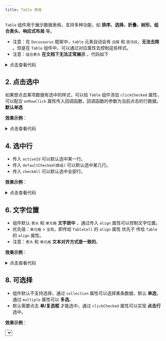 ```yaml
---
title: Table 表格
---
```



`Table` 组件用于展示数据表格，支持多种功能，如 **排序、选择、折叠、树形、组合表头、响应式布局** 等。

* 注意：在 `Docusaurus` 框架中，`table` 元素自动会有 `边框` 和 `斑马纹`，**无法去除** 。但是在 `Table` 组件中，可以通过对应属性去控制这些样式。
* 注意：`组合表头` **在文档下无法正常展示** ，代码如下

<details>
<summary>点击查看代码</summary>
```jsx

import React from "react";
import Table, { TableCell } from "@site/src/components/web-elements/adou-table";

export const data = [
  {
    id: "dept001",
    department: "研发部",
    email: "rd@company.com",
    children: [
      {
        id: "emp001",
        name: "张宇",
        position: "高级研发工程师",
        age: 35,
        projects: "企业级管理系统开发移动应用性能优化",
      },
      {
        id: "emp002",
        name: "王悦",
        position: "研发工程师",
        age: 28,
        projects: "数据分析工具研发",
      },
    ],
  },
  {
    id: "dept002",
    department: "市场部",
    email: "marketing@company.com",
    children: [
      {
        id: "emp003",
        name: "李阳",
        position: "市场经理",
        age: 32,
        campaigns: [
          {
            id: "camp001",
            name: "新品上市推广活动",
            status: "进行中",
            startDate: "2024-04-01",
            endDate: "2024-06-30",
          },
        ],
      },
    ],
  },
  {
    id: "dept003",
    department: "财务部",
    email: "finance@company.com",
    children: [
      {
        id: "emp004",
        name: "赵琳",
        position: "财务主管",
        age: 38,
        // 财务相关的任务或者项目可以在这里继续添加
      },
    ],
  },
];

// 多级表头
export const columns = [
  {
    title: "部门信息",
    prop: "department",
    width: "200px",
    align: "center",
    children: [
      {
        title: "部门名称",
        prop: "department",
        width: "150px",
        tooltip: true,
      },
      {
        title: "部门邮箱",
        prop: "email",
        width: "200px",
        tooltip: true,
      },
    ],
  },
  {
    title: "员工信息",
    prop: "name",
    width: "250px",
    align: "center",
    children: [
      {
        title: "员工姓名",
        prop: "name",
        width: "120px",
        tooltip: true,
      },
      {
        title: "职位",
        prop: "position",
        width: "120px",
        tooltip: true,
      },
      {
        title: "年龄",
        prop: "age",
        width: "80px",
        tooltip: true,
      },
    ],
  },
  {
    title: "项目/活动信息",
    prop: "projects",
    width: "350px",
    align: "center",
    children: [
      {
        title: "项目/活动名称",
        prop: "projects",
        width: "150px",
        tooltip: true,
      },
      {
        title: "进度/状态",
        prop: "progress",
        width: "120px",
        tooltip: true,
        render: (value, record) => {
          if (record.projects) {
            return value;
          }
          return record.campaigns && record.campaigns.length > 0
            ? record.campaigns[0].status
            : "";
        },
      },
      {
        title: "开始日期",
        prop: "startDate",
        width: "100px",
        tooltip: true,
      },
      {
        title: "结束日期",
        prop: "endDate",
        width: "100px",
        tooltip: true,
      },
    ],
  },
];

interface HeadGroupProps {}

const HeadGroup = ({}: HeadGroupProps) => {
  return (
    <div className="head-group-wrapper">
      <Table data={data} columns={columns}>
        {columns.map((item: any) => (
          <TableCell key={item.prop} {...item}></TableCell>
        ))}
      </Table>
    </div>
  );
};

export default HeadGroup;

```
</details>

## 1. 基本使用

**效果示例**：
<Card>
<Basic />
<details className="mt-3">
<summary>点击查看代码</summary>
```jsx
import React from "react";
import Table, { TableCell } from "@site/src/components/web-elements/adou-table";

const data = [
  {
    id: "team001",
    teamName: "研发团队",
    leader: "张峰",
    contactEmail: "rf_team@company.com",
    memberCount: 30,
    yearsSinceEstablishment: 5,
    checked: false,
  },
  {
    id: "team002",
    teamName: "市场团队",
    leader: "李悦",
    contactEmail: "mk_team@company.com",
    memberCount: 25,
    yearsSinceEstablishment: 4,
    checked: false,
  },
  {
    id: "team003",
    teamName: "销售团队",
    leader: "王强",
    contactEmail: "sl_team@company.com",
    memberCount: 40,
    yearsSinceEstablishment: 6,
    checked: false,
  },
  {
    id: "team004",
    teamName: "客服团队",
    leader: "赵琳",
    contactEmail: "cs_team@company.com",
    memberCount: 15,
    yearsSinceEstablishment: 3,
    checked: false,
  },
  {
    id: "team005",
    teamName: "财务团队",
    leader: "孙洁",
    contactEmail: "fc_team@company.com",
    memberCount: 10,
    yearsSinceEstablishment: 7,
    checked: false,
  },
];

const columns = [
  { title: "团队 ID", prop: "id", width: "120px" },
  {
    title: "团队名称",
    prop: "teamName",
    width: "150px",
  },
  { title: "负责人", prop: "leader", width: "120px" },
  {
    title: "联系邮箱",
    prop: "contactEmail",
    width: "250px",
  },
  { title: "团队人数", prop: "memberCount", width: "120px" },
  {
    title: "成立年限",
    prop: "yearsSinceEstablishment",
    width: "120px",
  },
];

interface BasicProps {}

const Basic = ({}: BasicProps) => {
  return (
    <div className="basic-wrapper">
      <Table data={data} columns={columns}>
        {columns.map((item: any) => (
          <TableCell key={item.prop} {...item}></TableCell>
        ))}
      </Table>
    </div>
  );
};

export default Basic;

```
</details>
</Card>

## 2. 点击选中


如果想点击某项数据有选中的样式，可以给 `Table` 组件添加 `clickChecked` 属性，可以配合 `onRowClick` 属性传入回调函数，回调函数的参数为当前点击的行数据。**默认单选**

**效果示例**：

<Card>
<ClickChecked />
<details className="mt-3">
<summary>点击查看代码</summary>
```jsx
import React from "react";
import Table, { TableCell } from "@site/src/components/web-elements/adou-table";
import { data, columns } from "./basicData";

interface ClickedCheckedProps {}

const ClickedChecked = ({}: ClickedCheckedProps) => {
  return (
    <div className="clicked-checked-wrapper">
      <Table
        onRowClick={(row: any) => {
          alert(`表格的数据：${JSON.stringify(row)}`);
        }}
        id="id"
        clickChecked
        data={data}
        columns={columns}
      >
        {columns.map((item: any) => (
          <TableCell key={item.prop} {...item}></TableCell>
        ))}
      </Table>
    </div>
  );
};

export default ClickedChecked;
```
</details>
</Card>

## 3. 表格背景色

通过 `tableBGC` 属性可以控制表格的背景色。

**效果示例**：

<Card>
<TableBGC />
<details className="mt-3">
<summary>点击查看代码</summary>
```jsx
import React from "react";
import Table, { TableCell } from "@site/src/components/web-elements/adou-table";
import { data, columns } from "./basicData";

interface TableBGCProps {}

const TableBGC = ({}: TableBGCProps) => {
  return (
    <div className="table-bgc-wrapper">
      <Table tableBGC={"beige"} data={data} columns={columns}>
        {columns.map((item: any) => (
          <TableCell key={item.prop} {...item}></TableCell>
        ))}
      </Table>
    </div>
  );
};

export default TableBGC;
```
</details>
</Card>

## 4. 选中行

* 传入 `activeId` 可以默认选中某一行。<br />
* 传入 `defaultChecked(数组)` 可以默认选中某几行。<br />
* 传入 `checkAll` 可以默认选中全部行。

**效果示例**：

<Card>
<Checked />
<details className="mt-3">
<summary>点击查看代码</summary>
```jsx
import React from "react";
import Table, { TableCell } from "@site/src/components/web-elements/adou-table";
import { data, columns } from "./basicData";

interface CheckedIdProps {}

const Checked = ({}: CheckedIdProps) => {
  return (
    <>
      <h5>通过 activeId 选中单行：</h5>
      <div className="checked-wrapper">
        <Table activeId={"team002"} data={data} columns={columns}>
          {columns.map((item: any) => (
            <TableCell key={item.prop} {...item}></TableCell>
          ))}
        </Table>
      </div>
      <hr />
      <h5>通过 defaultChecked 选中某几行：</h5>
      <div className="checked-wrapper">
        <Table
          defaultCheckedList={["team001", "team003", "team004"]}
          data={data}
          columns={columns}
        >
          {columns.map((item: any) => (
            <TableCell key={item.prop} {...item}></TableCell>
          ))}
        </Table>
      </div>
      <h5>通过 checkAll 选中所有行：</h5>
      <div className="checked-wrapper">
        <Table checkAll data={data} columns={columns}>
          {columns.map((item: any) => (
            <TableCell key={item.prop} {...item}></TableCell>
          ))}
        </Table>
      </div>
    </>
  );
};

export default Checked;

```
</details>
</Card>

## 5. 索引

组件默认不展示索引，通过传入 `showIndex` 属性可以展示索引

**效果示例**：

<Card>
<ShowIndex />
<details className="mt-3">
<summary>点击查看代码</summary>
```jsx
import React from "react";
import Table, { TableCell } from "@site/src/components/web-elements/adou-table";
import { data, columns } from "./basicData";

interface ShowIndexProps {}

const ShowIndex = ({}: ShowIndexProps) => {
  return (
    <div className="show-index-wrapper">
      <Table showIndex data={data} columns={columns}>
        {columns.map((item: any) => (
          <TableCell key={item.prop} {...item}></TableCell>
        ))}
      </Table>
    </div>
  );
};

export default ShowIndex;

```
</details>
</Card>

## 6. 文字位置

* 组件默认 `表头` 和 `单元格` **文字居中** ，通过传入 `align` 属性可以控制文字位置。<br />
* 优先级：`单元格` > `全局`，即传给 `TableCell` 的 `align` 属性 优先于 传给 `Table` 的 `align` 属性。<br />
* 注意：`表头` 和 `单元格` **文本对齐方式是一致的**。

**效果示例**：

<Card>
<Align />
<details className="mt-3">
<summary>点击查看代码</summary>
```jsx
import React from "react";
import Table, { TableCell } from "@site/src/components/web-elements/adou-table";
import { data, columns } from "./basicData";

interface AlignProps {}

const Align = ({}: AlignProps) => {
  const columns1 = [
    { label: "团队 ID", prop: "id", width: "120px" },
    {
      label: "团队名称",
      prop: "teamName",
      width: "150px",
      align: "start",
    },
    { label: "负责人", prop: "leader", width: "120px" },
    {
      label: "联系邮箱",
      prop: "contactEmail",
      width: "120px",
    },
    { label: "团队人数", prop: "memberCount", width: "120px", align: "center" },
    {
      label: "成立年限",
      prop: "yearsSinceEstablishment",
      width: "120px",
    },
  ];

  return (
    <div className="align-wrapper">
      <h5>全局居左</h5>
      <Table align="start" data={data} columns={columns}>
        {columns.map((item: any) => (
          <TableCell key={item.prop} {...item}></TableCell>
        ))}
      </Table>
      <hr />
      <h5>全局居右边，第二列居左，第五列居中</h5>
      <Table align="end" data={data} columns={columns}>
        {columns1.map((item: any) => (
          <TableCell key={item.prop} {...item}></TableCell>
        ))}
      </Table>
    </div>
  );
};

export default Align;

```
</details>
</Card>

## 7. 文字提示

如果单元格内容过长，可以在 `columns` 的每一项数据上添加 `showTip = true` 或者给 `Table` 组件增加 `showTip` 属性即可展示文字提示。

**效果示例**：

<Card>
<ShowTip />
<details className="mt-3">
<summary>点击查看代码</summary>
```jsx
import React from "react";
import Table, { TableCell } from "@site/src/components/web-elements/adou-table";
import { data } from "./basicData";

interface ShowTipProps {}

const ShowTip = ({}: ShowTipProps) => {
  const columns = [
    { title: "团队 ID", prop: "id", width: "120px" },
    {
      title: "团队名称",
      prop: "teamName",
      width: "150px",
    },
    { title: "负责人", prop: "leader", width: "120px" },
    {
      title: "联系邮箱",
      prop: "contactEmail",
      width: "150px",
      maxWidth: "120px",
      showTip: true,
    },
    { title: "团队人数", prop: "memberCount", width: "120px" },
    {
      title: "成立年限",
      prop: "yearsSinceEstablishment",
      width: "120px",
    },
  ];

  return (
    <div className="show-tip-wrapper">
      <Table data={data} columns={columns}>
        {columns.map((item: any) => (
          <TableCell key={item.prop} {...item}></TableCell>
        ))}
      </Table>
    </div>
  );
};

export default ShowTip;

```
</details>
</Card>

## 8. 可选择

* 组件默认不支持选择，通过 `collection` 属性可以选择某条数据，默认 **单选**，通过 `multiple` 属性可以 **多选**。
* 默认需要点击 **单/复选框** 才能选中，通过 `clickChecked` 属性可以实现 **点击行** 选中。

**效果示例**：

<Card>
<Select />
<details className="mt-3">
<summary>点击查看代码</summary>
```jsx
import React from "react";
import Table, { TableCell } from "@site/src/components/web-elements/adou-table";
import { data, columns } from "./basicData";

interface SelectProps {}

const Select = ({}: SelectProps) => {
  return (
    <div className="select-wrapper">
      <h5>默认单选：</h5>
      <Table clickChecked collection data={data} columns={columns}>
        {columns.map((item: any) => (
          <TableCell key={item.prop} {...item}></TableCell>
        ))}
      </Table>
      <h6>通过 `multiple` 属性开启多选</h6>
      <Table clickChecked collection multiple data={data} columns={columns}>
        {columns.map((item: any) => (
          <TableCell key={item.prop} {...item}></TableCell>
        ))}
      </Table>
    </div>
  );
};

export default Select;

```
</details>
</Card>

## 9. 折叠

* 如果数据是多级嵌套的，组装好数据然后传入表格的 `data` 属性，即可展示折叠效果。
* 注意：如果有子级，**第一列** 对齐方式强制为 **左对齐**，目的是为了 **样式好看** 。
* **其他列** 可以正常设置 **对齐方式** 。

**效果示例**：

<Card>
<Collapse />
<details className="mt-3">
<summary>点击查看代码</summary>
```jsx
import React, { useState } from "react";
import Table, { TableCell } from "@site/src/components/web-elements/adou-table";

export const data = [
  {
    id: "dept001",
    name: "技术部",
    type: "部门",
    children: [
      {
        id: "emp001",
        name: "张三",
        type: "员工",
        position: "高级工程师",
        children: [
          {
            id: "task001",
            name: "项目 A 开发任务",
            type: "任务",
            progress: "80%",
          },
          {
            id: "task002",
            name: "技术文档撰写",
            type: "任务",
            progress: "30%",
          },
        ],
      },
      {
        id: "emp002",
        name: "李四",
        type: "员工",
        position: "工程师",
        children: [
          {
            id: "task003",
            name: "项目 B 测试任务",
            type: "任务",
            progress: "50%",
          },
        ],
      },
    ],
  },
  {
    id: "dept002",
    name: "市场部",
    type: "部门",
    children: [
      {
        id: "emp003",
        name: "王五",
        type: "员工",
        position: "市场经理",
        children: [
          {
            id: "campaign001",
            name: "产品推广活动",
            type: "活动",
            status: "进行中",
          },
        ],
      },
    ],
  },
];

export const columns = [
  {
    prop: "id",
    title: "部门ID",
    width: "180px",
    align: "center",
    sortable: true,
  },
  {
    prop: "name",
    title: "部门名称",
    width: "180px",
    align: "end",
  },
  {
    prop: "type",
    title: "类型",
    width: "180px",
  },
  {
    prop: "position",
    title: "职位",
    width: "180px",
  },
];

interface CollapseProps {}

const Collapse = ({}: CollapseProps) => {
  return (
    <div className="collapse-wrapper">
      <Table data={data} columns={columns}>
        {columns.map((item: any) => (
          <TableCell key={item.prop} {...item}></TableCell>
        ))}
      </Table>
    </div>
  );
};

export default Collapse;

```
</details>
</Card>

## 10. 全部展开

如果想进来的时候就全部展开折叠的数据，传入 `expandAll` 属性即可。

**效果示例**：

<Card>
<ExpandAll />
<details className="mt-3">
<summary>点击查看代码</summary>
```jsx
import React, { useRef } from "react";
import Table, { TableCell } from "@site/src/components/web-elements/adou-table";
import { columns, data } from "./treeData";

interface ExpandAllProps {}

const ExpandAll = ({}: ExpandAllProps) => {
  const tableRef = useRef<any>(null);

  return (
    <div className="expan-all-wrapper">
      <Table
        tableRef={tableRef}
        headSticky
        expandAll
        data={data}
        columns={columns}
      >
        {columns.map((item: any) => (
          <TableCell key={item.prop} {...item}></TableCell>
        ))}
      </Table>
    </div>
  );
};

export default ExpandAll;

```
</details>
</Card>

## 11. 排序

通过给 `columns` 中的列配置 `sortable` 属性，即可实现排序功能。

**效果示例**：

<Card>
<Sortable />
<details className="mt-3">
<summary>点击查看代码</summary>
```jsx
import React from "react";
import Table, { TableCell } from "@site/src/components/web-elements/adou-table";
import { data, columns } from "./data";

interface SortableProps {}

const Sortable = ({}: SortableProps) => {
  return (
    <div className="sortable-wrapper">
      <Table data={data} columns={columns}>
        {columns.map((item: any) => (
          <TableCell key={item.prop} {...item}></TableCell>
        ))}
      </Table>
    </div>
  );
};

export default Sortable;

```
</details>
</Card>


## 属性

### Table属性

#### 基础属性

| 属性名 | 类型 | 默认值 | 描述 |
| --- | --- | --- | --- |
| data | `any[]` | - | 表格数据源。 |
| columns | `any[]` | - | 表格列的配置描述。 |
| size | `"lg" \| "sm"` | `"lg"` | 表格大小。 |
| align | `"center" \| "start" \| "end" \| "justify"` | - | 表格内容对齐方式。 |
| maxWidth | `any` | - | 单元格最大宽度。 |
| tableWidth | `any` | - | 控制表格宽度，可设置滚动条。 |
| maxHeight | `string` | `"500px"` | 表格最大高度。 |
| minHeight | `string` | `"0px"` | 表格最小高度。 |
| children | `ReactNode` | - | 表格的子组件。 |

#### 表头相关

| 属性名 | 类型 | 默认值 | 描述 |
| --- | --- | --- | --- |
| showHeader | `boolean` | `true` | 是否显示表头。 |
| headerFontWeight | `"normal" \| "bold"` | `"normal"` | 表头字体粗细。 |
| headColor | `"light" \| "dark"` | `"null"` | 表头颜色主题。 |
| headSticky | `boolean` | `true` | 表头是否吸顶。 |
| headTextColor | `string` | `"black"` | 表头文字颜色。 |
| headBGC | `any` | - | 表头背景色。 |

#### 样式相关

| 属性名 | 类型 | 默认值 | 描述 |
| --- | --- | --- | --- |
| tableHover | `boolean` | `true` | 是否启用鼠标悬停效果。 |
| tableStriped | `boolean` | `false` | 是否启用斑马纹样式。 |
| tableBorderd | `boolean` | `false` | 是否显示表格边框。 |
| tableBorderless | `boolean` | `false` | 是否移除表格边框。 |
| tableBGC | `any` | - | 表格背景色。 |
| divider | `boolean` | `false` | 是否显示分割线。 |
| tdPadding | `string` | `"px-2 py-3"` | 单元格内边距。 |
| trPointer | `boolean` | `false` | 鼠标悬停是否显示手型指针。 |
| showTip | `boolean` | `false` | 是否显示提示信息。 |

#### 功能相关

| 属性名 | 类型 | 默认值 | 描述 |
| --- | --- | --- | --- |
| collection | `boolean` | `false` | 是否显示选择框。 |
| multiple | `boolean` | `false` | 是否允许多选。 |
| checkAll | `boolean` | `false` | 是否默认全选。 |
| clickChecked | `boolean` | `false` | 是否允许点击行选中。 |
| defaultCheckedList | `any[]` | - | 默认选中的行数据列表。 |
| showIndex | `boolean` | `false` | 是否显示序号列。 |
| collapse | `boolean` | `true` | 是否允许折叠展开。 |
| expandAll | `boolean` | `false` | 是否默认展开所有行。 |
| eidtable | `boolean` | `false` | 是否可编辑。 |
| activeId | `number \| string` | - | 高亮显示刷新列表前选中的行。 |
| id | `string` | `"id"` | 表格行数据的唯一标识字段。 |

#### 标题相关

| 属性名 | 类型 | 默认值 | 描述 |
| --- | --- | --- | --- |
| captionContent | `any` | - | 表格标题内容。 |
| captionPosition | `"top" \| "bottom"` | `"top"` | 表格标题位置。 |

#### 响应式

| 属性名 | 类型 | 默认值 | 描述 |
| --- | --- | --- | --- |
| tableResponsive | `"sm" \| "md" \| "lg" \| "xl" \| "xxl"` | `"xxl"` | 响应式断点。 |

#### 回调函数

| 属性名 | 类型 | 默认值 | 描述 |
| --- | --- | --- | --- |
| onRowClick | `(row: any) => void` | - | 行点击事件回调函数。 |
| onRowDoubleClick | `(row: any) => void` | - | 行双击事件回调函数。 |

#### 暴露的方法

通过 `tableRef` 可以调用以下方法：

| 方法名 | 参数 | 返回值 | 描述 |
| --- | --- | --- | --- |
| clearChecked | - | `void` | 清空所有选中项。 |
| getCheckedList | - | `array` | 获取所有选中的行数据。 |
| expandAll | - | `void` | 展开所有可折叠行。 |
| foldAll | - | `void` | 折叠所有可折叠行。 |
| scrollToEnd | - | `void` | 滚动到表格底部。 |
| scrollToTop | - | `void` | 滚动到表格顶部。 |


### TableCell属性

#### 基础属性
| 属性名 | 类型 | 默认值 | 描述 |
| --- | --- | --- | --- |
| value | `string` | - | 单元格显示的值。 |
| prop | `string` | - | 单元格对应的数据字段名。 |
| label | `string` | - | 单元格的标签文本。 |
| children | `ReactNode` | - | 子组件。 |
| maxWidth | `any` | - | 单元格最大宽度。 |
| width | `string` | - | 单元格宽度。 |

#### 样式相关
| 属性名 | 类型 | 默认值 | 描述 |
| --- | --- | --- | --- |
| align | `"center" \| "start" \| "end"` | "center" | 单元格内容水平对齐方式。 |
| verticalAlign | `"middle" \| "top" \| "bottom" \| "baseline"` | - | 单元格内容垂直对齐方式。 |
| showTip | `boolean` | false | 是否显示提示信息。 |

#### 功能相关
| 属性名 | 类型 | 默认值 | 描述 |
| --- | --- | --- | --- |
| eidtable | `boolean` | false | 是否可编辑。 |
| sortable | `boolean` | false | 是否可排序。 |
| collapse | `boolean` | - | 是否处于折叠状态。 |
| isParent | `boolean` | false | 是否为父级单元格。 |
| parentId | `any` | - | 父级ID。 |

#### 数据相关
| 属性名 | 类型 | 默认值 | 描述 |
| --- | --- | --- | --- |
| rowData | `any` | - | 行数据对象。 |
| rowIndex | `number` | - | 行索引。 |
| colIndex | `number` | - | 列索引。 |
| render | `(value: string, rowData: any, rowIndex: number, prop: string, colIndex: number) => ReactNode` | - | 自定义渲染函数。 |

#### 事件
| 属性名 | 类型 | 默认值 | 描述 |
| --- | --- | --- | --- |
| onChange | `(rowIndex: number, colIndex: number, value: string) => void` | - | 值变化时的回调函数。 |
| onExpand | `() => void` | - | 展开/折叠时的回调函数。 |
